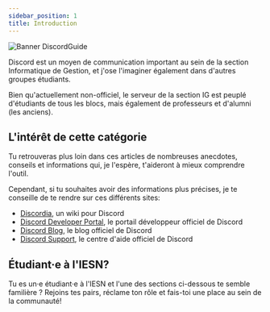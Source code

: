 ```yaml
---
sidebar_position: 1
title: Introduction
---
```



<Image src='/img/discord/DiscordGuide-banner.png' alt='Banner DiscordGuide' />

Discord est un moyen de communication important au sein de la section Informatique de Gestion, et j'ose l'imaginer également dans d'autres groupes étudiants.

Bien qu'actuellement non-officiel, le serveur de la section IG est peuplé d'étudiants de tous les blocs, mais également de professeurs et d'alumni (les anciens).

## L'intérêt de cette catégorie

Tu retrouveras plus loin dans ces articles de nombreuses anecdotes, conseils et informations qui, je l'espère, t'aideront à mieux comprendre l'outil.

Cependant, si tu souhaites avoir des informations plus précises, je te conseille de te rendre sur ces différents sites:

-   [Discordia](https://discordia.me), un wiki pour Discord
-   [Discord Developer Portal](https://discord.com/developers), le portail développeur officiel de Discord
-   [Discord Blog](https://blog.discord.com), le blog officiel de Discord
-   [Discord Support](https://support.discord.com/hc/fr), le centre d'aide officiel de Discord

## Étudiant·e à l'IESN?

Tu es un·e étudiant·e à l'IESN et l'une des sections ci-dessous te semble familière ?
Rejoins tes pairs, réclame ton rôle et fais-toi une place au sein de la communauté!

<Grid>
	<DiscordCard
		inviteCode='N8k7sgBdnn'
		title='Serveur créé en Septembre 2017'
	/>
	<DiscordCard inviteCode='TtqWDvp' title='Serveur créé en Mars 2020' />
</Grid>
